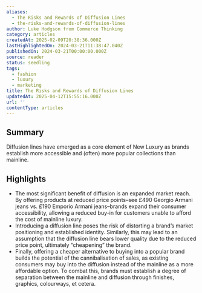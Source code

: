```yaml
---
aliases:
  - The Risks and Rewards of Diffusion Lines
  - the-risks-and-rewards-of-diffusion-lines
author: Luke Hodgson from Commerce Thinking
category: articles
createdAt: 2025-02-09T20:38:36.000Z
lastHighlightedOn: 2024-03-21T11:38:47.040Z
publishedOn: 2024-03-21T00:00:00.000Z
source: reader
status: seedling
tags:
  - fashion
  - luxury
  - marketing
title: The Risks and Rewards of Diffusion Lines
updatedAt: 2025-04-12T15:55:16.000Z
url: ''
contentType: articles
---
```

## Summary

Diffusion lines have emerged as a core element of New Luxury as brands establish more accessible and (often) more popular collections than mainline.

## Highlights

- The most significant benefit of diffusion is an expanded market reach. By offering products at reduced price points–see £490 Georgio Armani jeans vs. £190 Emporio Armani jeans–brands expand their consumer accessibility, allowing a reduced buy-in for customers unable to afford the cost of mainline luxury.
- Introducing a diffusion line poses the risk of distorting a brand’s market positioning and established identity. Similarly, this may lead to an assumption that the diffusion line bears lower quality due to the reduced price point, ultimately “cheapening” the brand.
- Finally, offering a cheaper alternative to buying into a popular brand builds the potential of the cannibalisation of sales, as existing consumers may buy into the diffusion instead of the mainline as a more affordable option. To combat this, brands must establish a degree of separation between the mainline and diffusion through finishes, graphics, colourways, et cetera.
